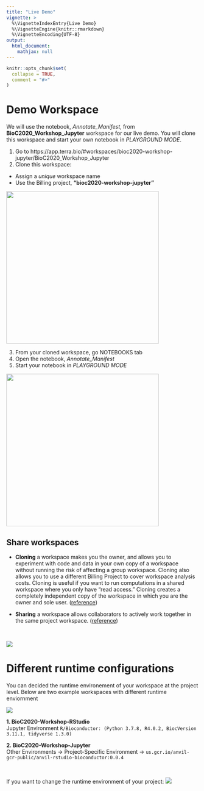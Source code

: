 ```yaml
---
title: "Live Demo"
vignette: >
  %\VignetteIndexEntry{Live Demo}
  %\VignetteEngine{knitr::rmarkdown}
  %\VignetteEncoding{UTF-8}
output:
  html_document:
    mathjax: null
---
```



```r
knitr::opts_chunk$set(
  collapse = TRUE,
  comment = "#>"
)
```



# Demo Workspace
We will use the notebook, *Annotate_Manifest*, from **BioC2020_Workshop_Jupyter** workspace 
for our live demo. You will clone this workspace and start your own notebook in 
*PLAYGROUND MODE*.

1. Go to https://app.terra.bio/#workspaces/bioc2020-workshop-jupyter/BioC2020_Workshop_Jupyter   
2. Clone this workspace:    
- Assign a *unique* workspace name   
- Use the Billing project, **"bioc2020-workshop-jupyter"**   

![](images/clone_demo_workspace2.png){width=500px, height=400px}  

3. From your cloned workspace, go NOTEBOOKS tab   
4. Open the notebook, *Annotate_Manifest*    
5. Start your notebook in *PLAYGROUND MODE* 

![](images/start_notebooks2.png){width=500px, height=400px}



## Share workspaces
- **Cloning** a workspace makes you the owner, and allows you to experiment with code and data in your own copy of a workspace without running the risk of affecting a group workspace. Cloning also allows you to use a different Billing Project to cover workspace analysis costs. Cloning is useful if you want to run computations in a shared workspace where you only have "read access." Cloning creates a completely independent copy of the workspace in which you are the owner and sole user. ([reference](https://support.terra.bio/hc/en-us/articles/360026130851-How-to-clone-a-workspace))

- **Sharing** a workspace allows collaborators to actively work together in the same project workspace. ([reference](https://support.terra.bio/hc/en-us/articles/360034540171-How-to-share-a-workspace))

<br>

![](images/clone_share.png)  


# Different runtime configurations 
You can decided the runtime environement of your workspace at the project level.
Below are two example workspaces with different runtime enviornment

![](images/bioc2020_workspaces.png)

**1. BioC2020-Workshop-RStudio**   
Jupyter Environment `R/Bioconductor: (Python 3.7.8, R4.0.2, BiocVersion 3.11.1, tidyverse 1.3.0)`  

**2. BioC2020-Workshop-Jupyter**    
Other Environments -> Project-Specific Environment -> `us.gcr.io/anvil-gcr-public/anvil-rstudio-bioconductor:0.0.4` 

<br>

If you want to change the runtime environment of your project:
![](images/custom_runtime.png)

